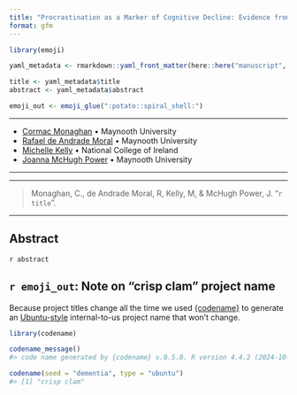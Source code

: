 ```yaml
---
title: "Procrastination as a Marker of Cognitive Decline: Evidence from Longitudinal Transitions in the Older Adult Population"
format: gfm
---
```


<!-- README.md is generated from README.qmd. Please edit that file -->

```r
library(emoji)

yaml_metadata <- rmarkdown::yaml_front_matter(here::here("manuscript", "manuscript.qmd"))

title <- yaml_metadata$title
abstract <- yaml_metadata$abstract

emoji_out <- emoji_glue(":potato::spiral_shell:")
```

::: {.content-visible when-format="markdown"}

---

- [Cormac Monaghan](https://c-monaghan.github.io/) • Maynooth University
- [Rafael de Andrade Moral](https://rafamoral.github.io/) • Maynooth University
- [Michelle Kelly](https://www.ncirl.ie/About/A-Z-Staff-Directory/Staff/346) • National College of Ireland
- [Joanna McHugh Power](https://www.maynoothuniversity.ie/people/joanna-mchugh-power) • Maynooth University

---

:::

---

> Monaghan, C., de Andrade Moral, R, Kelly, M, & McHugh Power, J. "`r title`".

---

## Abstract

`r abstract`

## `r emoji_out`: Note on "crisp clam" project name

Because project titles change all the time we used [{codename}](http://svmiller.com/codename/) to generate an [Ubuntu-style](https://wiki.ubuntu.com/DevelopmentCodeNames)
internal-to-us project name that won’t change.

```r
library(codename)

codename_message()
#> code name generated by {codename} v.0.5.0. R version 4.4.2 (2024-10-31 ucrt).

codename(seed = "dementia", type = "ubuntu")
#> [1] "crisp clam"
```

